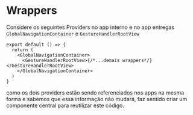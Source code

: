 
<Meta title="Componentes/Como criar um componente/Reutilização de código/Wrappers" />

# Wrappers

Considere os seguintes Providers no app interno e no app entregas `GlobalNavigationContainer` e `GestureHandlerRootView`

```tsx
export default () => {
  return (
    <GlobalNavigationContainer>
      <GestureHandlerRootView>{/*...demais wrappers*/}</GestureHandlerRootView>
    </GlobalNavigationContainer>
  )
}
```

como os dois providers estão sendo referenciados nos apps na mesma forma e sabemos que essa informação não mudará, faz sentido criar um componente central para reutilizar este código.
